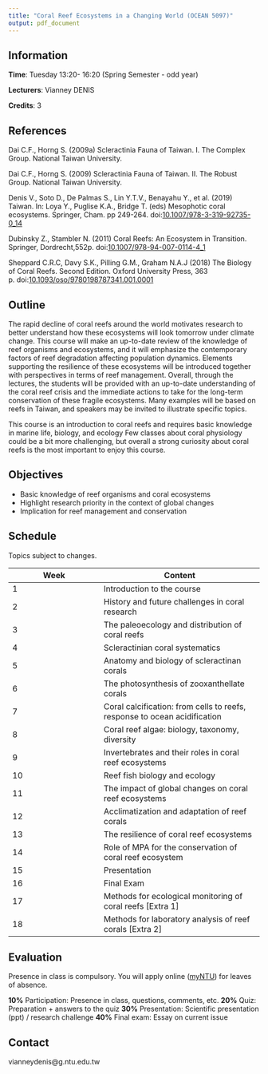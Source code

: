 ```yaml
---
title: "Coral Reef Ecosystems in a Changing World (OCEAN 5097)"
output: pdf_document
---
```


## Information

**Time**: Tuesday 13:20- 16:20 (Spring Semester - odd year)

**Lecturers**: Vianney DENIS

**Credits**: 3 

## References

Dai C.F., Horng S. (2009a) Scleractinia Fauna of Taiwan. I. The Complex Group. National Taiwan University.

Dai C.F., Horng S. (2009) Scleractinia Fauna of Taiwan. II. The Robust Group. National Taiwan University.

Denis V., Soto D., De Palmas S., Lin Y.T.V., Benayahu Y., et al. (2019) Taiwan. In: Loya Y., Puglise K.A., Bridge T. (eds) Mesophotic coral ecosystems. Springer, Cham. pp 249-264. doi:[10.1007/978-3-319-92735-0_14](https://link.springer.com/chapter/10.1007/978-3-319-92735-0_14)

Dubinsky Z., Stambler N. (2011) Coral Reefs: An Ecosystem in Transition. Springer, Dordrecht,552p. doi:[10.1007/978-94-007-0114-4_1](https://link.springer.com/book/10.1007%2F978-94-007-0114-4)

Sheppard C.R.C, Davy S.K., Pilling G.M., Graham N.A.J (2018) The Biology of Coral Reefs. Second Edition. Oxford University Press, 363 p. doi:[10.1093/oso/9780198787341.001.0001](https://oxford.universitypressscholarship.com/view/10.1093/acprof:oso/9780198566359.001.0001/acprof-9780198566359)  


## Outline

The rapid decline of coral reefs around the world motivates research to better understand how these ecosystems will look tomorrow under climate change. This course will make an up-to-date review of the knowledge of reef organisms and ecosystems, and it will emphasize the contemporary factors of reef degradation affecting population dynamics. Elements supporting the resilience of these ecosystems will be introduced together with perspectives in terms of reef management. Overall, through the lectures, the students will be provided with an up-to-date understanding of the coral reef crisis and the immediate actions to take for the long-term conservation of these fragile ecosystems. Many examples will be based on reefs in Taiwan, and speakers may be invited to illustrate specific topics.


This course is an introduction to coral reefs and requires basic knowledge in marine life, biology, and ecology Few classes about coral physiology could be a bit more challenging, but overall a strong curiosity about coral reefs is the most important to enjoy this course.


## Objectives

+ Basic knowledge of reef organisms and coral ecosystems
+ Highlight research priority in the context of global changes
+ Implication for reef management and conservation


## Schedule

Topics subject to changes.

Week|Content|
----|-------|
1|Introduction to the course
2|History and future challenges in coral research
3|The paleoecology and distribution of coral reefs
4|Scleractinian coral systematics
5|Anatomy and biology of scleractinan corals
6|The photosynthesis of zooxanthellate corals
7|Coral calcification: from cells to reefs, response to ocean acidification
8|Coral reef algae: biology, taxonomy, diversity
9|Invertebrates and their roles in coral reef ecosystems
10|Reef fish biology and ecology
11|The impact of global changes on coral reef ecosystems
12|Acclimatization and adaptation of reef corals
13|The resilience of coral reef ecosystems
14|Role of MPA for the conservation of coral reef ecosystem
15|Presentation
16|Final Exam
17| Methods for ecological monitoring of coral reefs [Extra 1]
18| Methods for laboratory analysis of reef corals [Extra 2]

## Evaluation

Presence in class is compulsory. You will apply online ([myNTU](https://my.ntu.edu.tw/)) for leaves of absence.

**10%** Participation: Presence in class, questions, comments, etc.
**20%** Quiz: Preparation + answers to the quiz
**30%** Presentation: Scientific presentation (ppt) / research challenge 
**40%** Final exam: Essay on current issue 



## Contact

vianneydenis@g.ntu.edu.tw

